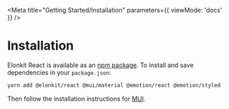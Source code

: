 
<Meta
  title="Getting Started/Installation"
  parameters={{
    viewMode: 'docs'
  }}
/>

# Installation

Elonkit React is available as an [npm package](https://www.npmjs.com/package/@elonkit/react). To install and save
dependencies in your `package.json`:

```bash
yarn add @elonkit/react @mui/material @emotion/react @emotion/styled
```

Then follow the installation instructions for [MUI](https://mui.com/getting-started/installation/).
